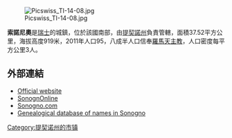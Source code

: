 [[Image:Picswiss_TI-14-08.jpg|right]]

'''索諾尼奧'''是[[瑞士|瑞士]]的城鎮，位於該國南部，由[[提契諾州|提契諾州]]負責管轄，面積37.52平方公里，海拔高度919米，2011年人口95，八成半人口信奉[[羅馬天主教|羅馬天主教]]，人口密度每平方公里3人。

==外部連結==
* [https://web.archive.org/web/20191202095524/https://sonogno.ch/ Official website] {{it icon}}
* [http://www.sonognonline.tk SonognOnline]{{dead link|date=2018年4月 |bot=InternetArchiveBot |fix-attempted=yes }}
* [http://www.sonogno.com Sonogno.com]
* [https://web.archive.org/web/20101110204622/http://www.sonogno.com/gendata/en/index.html Genealogical database of names in Sonogno]

{{Authority control}}
{{Switzerland-geo-stub}}
[[Category:提契诺州的市镇|Category:提契诺州的市镇]]